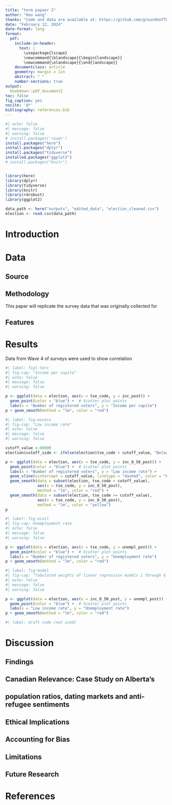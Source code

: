 ```yaml
---
title: "term papaer 2"
author: "Hao wang"
thanks: "Code and data are available at: https://github.com/groundUofT888/Term-Paper-2.git ; Replication on Social Science Reproduction platform available at: www.aeaweb.org/articles?id=10.1257/app.20210529"
date: "February 12, 2024"
date-format: long
format: 
  pdf: 
    include-in-header: 
      text: |
        \usepackage{lscape}
        \newcommand{\blandscape}{\begin{landscape}}
        \newcommand{\elandscape}{\end{landscape}}
    documentclass: article
    geometry: margin = 1in
    abstract: " "
    number-sections: true
output: 
  bookdown::pdf_document2
toc: false
fig_caption: yes 
nocite: '@*'
bibliography: references.bib
---
```


```r
#| echo: false
#| message: false
#| warning: false
# install.packages('readr')
install.packages("here")
install.packages("dplyr") 
install.packages("tidyverse")
installed.packages("ggplot2")
# install.packages("knitr")


library(here)
library(dplyr)
library(tidyverse)
library(knitr)
library(rdrobust)
library(ggplot2)

data_path <- here("outputs", "edited_data", "election_cleaned.csv")
election <- read.csv(data_path)
```

# Introduction

# Data

## Source

## Methodology

This paper will replicate the survey data that was originally collected for

## Features

# Results

Data from Wave 4 of surveys were used to show correlation

\renewcommand{\arraystretch}{2}

```r
#| label: figl-terc
#| fig-cap: "Income per capita"
#| echo: false
#| message: false
#| warning: false

p <- ggplot(data = election, aes(x = tse_code, y = inc_post)) +
  geom_point(color = "blue") +  # Scatter plot points
  labs(x = "Number of registered voters", y = "Income per capita")
p + geom_smooth(method = "lm", color = "red")
```

```r
#| label: fig-excess
#| fig-cap: "Low income rate"
#| echo: false
#| message: false
#| warning: false

cutoff_value <-60000
election$cutoff_side <- ifelse(election$tse_code < cutoff_value, "Below", "Above")

p <- ggplot(data = election, aes(x = tse_code, y = inc_0_50_post)) +
  geom_point(color = "blue") +  # Scatter plot points
  labs(x = "Number of registered voters", y = "Low income rate") +
  geom_vline(xintercept = cutoff_value, linetype = "dashed", color = "black") + # Cutoff line
  geom_smooth(data = subset(election, tse_code < cutoff_value), 
              aes(x = tse_code, y = inc_0_50_post), 
              method = "lm", color = "red") + 
  geom_smooth(data = subset(election, tse_code >= cutoff_value), 
              aes(x = tse_code, y = inc_0_50_post), 
              method = "lm", color = "yellow") 
p 

```

\clearpage

```r
#| label: fig-ecoil
#| fig-cap: Unemployment rate
#| echo: false
#| message: false
#| warning: false

p <- ggplot(data = election, aes(x = tse_code, y = unempl_post)) +
  geom_point(color = "blue") +  # Scatter plot points
  labs(x = "Number of registered voters", y = "Unemployment rate")
p + geom_smooth(method = "lm", color = "red")
```

\renewcommand{\arraystretch}{1.5}

\newpage

\blandscape

```r
#| label: fig-model
#| fig-cap: "Tabulated weights of linear regression models 1 through 6 using ordinary least squares. In parentheses are the standard errors. Asterisks denote ranges of p-values as described in the table footer."
#| echo: false
#| message: false
#| warning: false

p <- ggplot(data = election, aes(x = inc_0_50_post, y = unempl_post)) +
  geom_point(color = "blue") +  # Scatter plot points
  labs(x = "Low income rate", y = "Unemployment rate")
p + geom_smooth(method = "lm", color = "red")
```

\elandscape

```r
#| label: draft code (not used)

```

# Discussion

## Findings

## Canadian Relevance: Case Study on Alberta's

## population ratios, dating markets and anti-refugee sentiments

## Ethical Implications

## Accounting for Bias

## Limitations

## Future Research

\clearpage

# References {.unnumbered}
